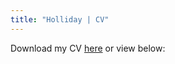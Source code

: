 ```yaml
---
title: "Holliday | CV"
---
```


<style>
  .title{
    display: none;
  }
</style>

<link rel="stylesheet" href="styles.css" type="text/css">

Download my CV <a href="deholliday.github.io/pdfs/cv.pdf" target="_blank">here</a> or view below:

<object data="pdfs/cv.pdf" type="application/pdf" width="100%" height="1000">
<embed src="pdfs/cv.pdf" type="application/pdf" width="100%" height="1000"/>
</object>